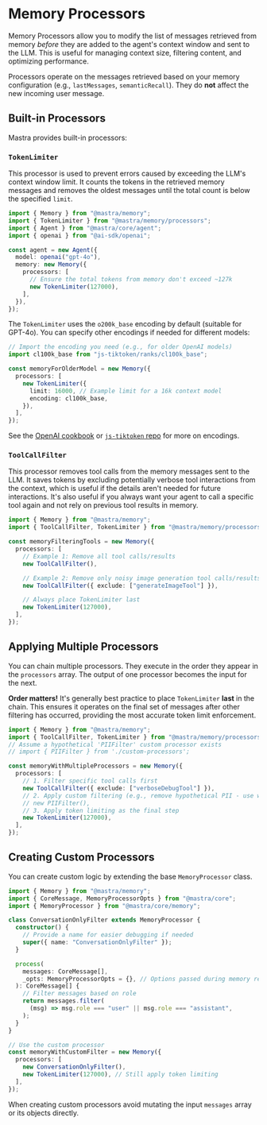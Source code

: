 # Memory Processors

Memory Processors allow you to modify the list of messages retrieved from memory _before_ they are added to the agent's context window and sent to the LLM. This is useful for managing context size, filtering content, and optimizing performance.

Processors operate on the messages retrieved based on your memory configuration (e.g., `lastMessages`, `semanticRecall`). They do **not** affect the new incoming user message.

## Built-in Processors

Mastra provides built-in processors:

### `TokenLimiter`

This processor is used to prevent errors caused by exceeding the LLM's context window limit. It counts the tokens in the retrieved memory messages and removes the oldest messages until the total count is below the specified `limit`.

```typescript copy showLineNumbers {9-12}
import { Memory } from "@mastra/memory";
import { TokenLimiter } from "@mastra/memory/processors";
import { Agent } from "@mastra/core/agent";
import { openai } from "@ai-sdk/openai";

const agent = new Agent({
  model: openai("gpt-4o"),
  memory: new Memory({
    processors: [
      // Ensure the total tokens from memory don't exceed ~127k
      new TokenLimiter(127000),
    ],
  }),
});
```

The `TokenLimiter` uses the `o200k_base` encoding by default (suitable for GPT-4o). You can specify other encodings if needed for different models:

```typescript copy showLineNumbers {6-9}
// Import the encoding you need (e.g., for older OpenAI models)
import cl100k_base from "js-tiktoken/ranks/cl100k_base";

const memoryForOlderModel = new Memory({
  processors: [
    new TokenLimiter({
      limit: 16000, // Example limit for a 16k context model
      encoding: cl100k_base,
    }),
  ],
});
```

See the [OpenAI cookbook](https://cookbook.openai.com/examples/how_to_count_tokens_with_tiktoken#encodings) or [`js-tiktoken` repo](https://github.com/dqbd/tiktoken) for more on encodings.

### `ToolCallFilter`

This processor removes tool calls from the memory messages sent to the LLM. It saves tokens by excluding potentially verbose tool interactions from the context, which is useful if the details aren't needed for future interactions. It's also useful if you always want your agent to call a specific tool again and not rely on previous tool results in memory.

```typescript copy showLineNumbers {5-14}
import { Memory } from "@mastra/memory";
import { ToolCallFilter, TokenLimiter } from "@mastra/memory/processors";

const memoryFilteringTools = new Memory({
  processors: [
    // Example 1: Remove all tool calls/results
    new ToolCallFilter(),

    // Example 2: Remove only noisy image generation tool calls/results
    new ToolCallFilter({ exclude: ["generateImageTool"] }),

    // Always place TokenLimiter last
    new TokenLimiter(127000),
  ],
});
```

## Applying Multiple Processors

You can chain multiple processors. They execute in the order they appear in the `processors` array. The output of one processor becomes the input for the next.

**Order matters!** It's generally best practice to place `TokenLimiter` **last** in the chain. This ensures it operates on the final set of messages after other filtering has occurred, providing the most accurate token limit enforcement.

```typescript copy showLineNumbers {7-14}
import { Memory } from "@mastra/memory";
import { ToolCallFilter, TokenLimiter } from "@mastra/memory/processors";
// Assume a hypothetical 'PIIFilter' custom processor exists
// import { PIIFilter } from './custom-processors';

const memoryWithMultipleProcessors = new Memory({
  processors: [
    // 1. Filter specific tool calls first
    new ToolCallFilter({ exclude: ["verboseDebugTool"] }),
    // 2. Apply custom filtering (e.g., remove hypothetical PII - use with caution)
    // new PIIFilter(),
    // 3. Apply token limiting as the final step
    new TokenLimiter(127000),
  ],
});
```

## Creating Custom Processors

You can create custom logic by extending the base `MemoryProcessor` class.

```typescript copy showLineNumbers {5-20,24-27}
import { Memory } from "@mastra/memory";
import { CoreMessage, MemoryProcessorOpts } from "@mastra/core";
import { MemoryProcessor } from "@mastra/core/memory";

class ConversationOnlyFilter extends MemoryProcessor {
  constructor() {
    // Provide a name for easier debugging if needed
    super({ name: "ConversationOnlyFilter" });
  }

  process(
    messages: CoreMessage[],
    _opts: MemoryProcessorOpts = {}, // Options passed during memory retrieval, rarely needed here
  ): CoreMessage[] {
    // Filter messages based on role
    return messages.filter(
      (msg) => msg.role === "user" || msg.role === "assistant",
    );
  }
}

// Use the custom processor
const memoryWithCustomFilter = new Memory({
  processors: [
    new ConversationOnlyFilter(),
    new TokenLimiter(127000), // Still apply token limiting
  ],
});
```

When creating custom processors avoid mutating the input `messages` array or its objects directly.
